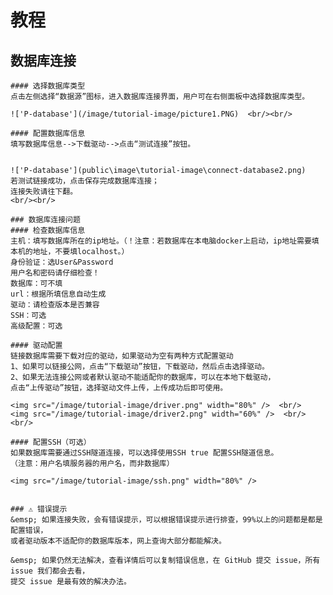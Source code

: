 # 教程

## 数据库连接
    #### 选择数据库类型  
    点击左侧选择“数据源”图标，进入数据库连接界面，用户可在右侧面板中选择数据库类型。  
    
    !['P-database'](/image/tutorial-image/picture1.PNG)  <br/><br/>

    #### 配置数据库信息  
    填写数据库信息-->下载驱动-->点击“测试连接”按钮。  
    

    !['P-database'](public\image\tutorial-image\connect-database2.png)  
    若测试链接成功，点击保存完成数据库连接；
    连接失败请往下翻。
    <br/><br/>

    ### 数据库连接问题
    #### 检查数据库信息  
    主机：填写数据库所在的ip地址。（！注意：若数据库在本电脑docker上启动，ip地址需要填本机的地址，不要填localhost。）  
    身份验证：选User&Password  
    用户名和密码请仔细检查！  
    数据库：可不填  
    url：根据所填信息自动生成  
    驱动：请检查版本是否兼容  
    SSH：可选  
    高级配置：可选  

    #### 驱动配置   
    链接数据库需要下载对应的驱动，如果驱动为空有两种方式配置驱动  
    1、如果可以链接公网，点击“下载驱动”按钮，下载驱动，然后点击选择驱动。  
    2、如果无法连接公网或者默认驱动不能适配你的数据库，可以在本地下载驱动，
    点击“上传驱动”按钮，选择驱动文件上传，上传成功后即可使用。  

    <img src="/image/tutorial-image/driver.png" width="80%" />  <br/>
    <img src="/image/tutorial-image/driver2.png" width="60%" />  <br/><br/>

    #### 配置SSH（可选）
    如果数据库需要通过SSH隧道连接，可以选择使用SSH true 配置SSH隧道信息。  
    （注意：用户名填服务器的用户名，而非数据库）

    <img src="/image/tutorial-image/ssh.png" width="80%" />


    ### ⚠ 错误提示
    &emsp; 如果连接失败，会有错误提示，可以根据错误提示进行排查，99%以上的问题都是都是配置错误，
    或者驱动版本不适配你的数据库版本，网上查询大部分都能解决。 
     
    &emsp; 如果仍然无法解决，查看详情后可以复制错误信息，在 GitHub 提交 issue，所有 issue 我们都会去看，
    提交 issue 是最有效的解决办法。  
